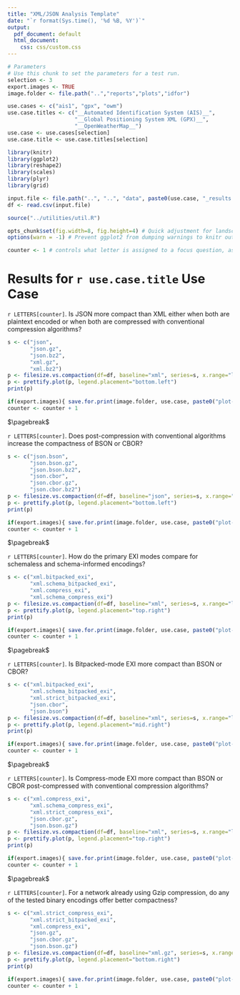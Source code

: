 ```yaml
---
title: "XML/JSON Analysis Template"
date: "`r format(Sys.time(), '%d %B, %Y')`"
output:
  pdf_document: default
  html_document:
    css: css/custom.css
---
```


```r
# Parameters
# Use this chunk to set the parameters for a test run. 
selection <- 3
export.images <- TRUE
image.folder <- file.path("..","reports","plots","idfor")

use.cases <- c("ais1", "gpx", "owm")
use.case.titles <- c("__Automated Identification System (AIS)__",
                     "__Global Positioning System XML (GPX)__",
                     "__OpenWeatherMap__")
use.case <- use.cases[selection]
use.case.title <- use.case.titles[selection]

library(knitr)
library(ggplot2)
library(reshape2)
library(scales)
library(plyr)
library(grid)

input.file <- file.path("..", "..", "data", paste0(use.case, "_results.csv"))
df <- read.csv(input.file)

source("../utilities/util.R")

opts_chunk$set(fig.width=8, fig.height=4) # Quick adjustment for landscape figures - only affects knitr output
options(warn = -1) # Prevent ggplot2 from dumping warnings to knitr output

counter <- 1 # controls what letter is assigned to a focus question, as well as the letter appended to plot export filenames
```

# Results for `r use.case.title`  Use Case

`r LETTERS[counter]`. Is JSON more compact than XML either when both are plaintext encoded or when both are compressed with conventional compression algorithms?

```r
s <- c("json",
       "json.gz",
       "json.bz2",
       "xml.gz",
       "xml.bz2")
p <- filesize.vs.compaction(df=df, baseline="xml", series=s, x.range="log")
p <- prettify.plot(p, legend.placement="bottom.left")
print(p)

if(export.images){ save.for.print(image.folder, use.case, paste0("plot-",letters[counter])) }
counter <- counter + 1
```

$\pagebreak$

`r LETTERS[counter]`. Does post-compression with conventional algorithms increase the compactness of BSON or CBOR?

```r
s <- c("json.bson",
       "json.bson.gz",
       "json.bson.bz2",
       "json.cbor",
       "json.cbor.gz",
       "json.cbor.bz2")
p <- filesize.vs.compaction(df=df, baseline="json", series=s, x.range="log")
p <- prettify.plot(p, legend.placement="bottom.left")
print(p)

if(export.images){ save.for.print(image.folder, use.case, paste0("plot-",letters[counter])) }
counter <- counter + 1
```

$\pagebreak$


`r LETTERS[counter]`. How do the primary EXI modes compare for schemaless and schema-informed encodings?

```r
s <- c("xml.bitpacked_exi",
       "xml.schema_bitpacked_exi",
       "xml.compress_exi",
       "xml.schema_compress_exi")
p <- filesize.vs.compaction(df=df, baseline="xml", series=s, x.range="log")
p <- prettify.plot(p, legend.placement="top.right")
print(p)

if(export.images){ save.for.print(image.folder, use.case, paste0("plot-",letters[counter])) }
counter <- counter + 1
```

$\pagebreak$


`r LETTERS[counter]`. Is Bitpacked-mode EXI more compact than BSON or CBOR?

```r
s <- c("xml.bitpacked_exi",
       "xml.schema_bitpacked_exi",
       "xml.strict_bitpacked_exi",
       "json.cbor",
       "json.bson")
p <- filesize.vs.compaction(df=df, baseline="xml", series=s, x.range="log")
p <- prettify.plot(p, legend.placement="mid.right")
print(p)

if(export.images){ save.for.print(image.folder, use.case, paste0("plot-",letters[counter])) }
counter <- counter + 1
```

$\pagebreak$

`r LETTERS[counter]`. Is Compress-mode EXI more compact than BSON or CBOR post-compressed with conventional compression algorithms?

```r
s <- c("xml.compress_exi",
       "xml.schema_compress_exi",
       "xml.strict_compress_exi",
       "json.cbor.gz",
       "json.bson.gz")
p <- filesize.vs.compaction(df=df, baseline="xml", series=s, x.range="log")
p <- prettify.plot(p, legend.placement="top.right")
print(p)

if(export.images){ save.for.print(image.folder, use.case, paste0("plot-",letters[counter])) }
counter <- counter + 1
```

$\pagebreak$

`r LETTERS[counter]`. For a network already using Gzip compression, do any of the tested binary encodings offer better compactness?

```r
s <- c("xml.strict_compress_exi",
       "xml.strict_bitpacked_exi",
       "xml.compress_exi",
       "json.gz",
       "json.cbor.gz",
       "json.bson.gz")
p <- filesize.vs.compaction(df=df, baseline="xml.gz", series=s, x.range="log")
p <- prettify.plot(p, legend.placement="bottom.right")
print(p)

if(export.images){ save.for.print(image.folder, use.case, paste0("plot-",letters[counter])) }
counter <- counter + 1
```

<!---------------------------------------------------->
<!-- Unecessary plots. Perhaps move to an appendix. -->
<!---------------------------------------------------->

<!-- ## Extra Plots

`r LETTERS[counter]`. Which binary encoding of JSON is most compact? 

```r
# s <- c("json.bson",
#        "json.cbor")
# p <- filesize.vs.compaction(df=df, baseline="json", series=s, x.range="log")
# p <- prettify.plot(p, legend.placement="bottom.left")
# print(p)
# 
# if(export.images){ save.for.print(image.folder, use.case, paste0("plot-",letters[counter])) }
# counter <- counter + 1
```

`r LETTERS[counter]`. Does the ‘strict’ option significantly improve compaction for schema-informed encodings?

```r
# s <- c("xml.schema_bitpacked_exi",
#        "xml.strict_bitpacked_exi",
#        "xml.schema_compress_exi",
#        "xml.strict_compress_exi")
# p <- filesize.vs.compaction(df=df, baseline="xml", series=s, x.range="log")
# p <- prettify.plot(p, legend.placement="bottom.left")
# print(p)
# 
# if(export.images){ save.for.print(image.folder, use.case, paste0("plot-",letters[counter])) }
# counter <- counter + 1
```

`r LETTERS[counter]`. Do any of the tested conventional compression algorithms perform better on a schemaless, precompress EXI document than the standard DEFLATE?

```r
# s <- c("xml.precompress_exi.zip",
#        "xml.precompress_exi.gz",
#        "xml.precompress_exi.bz2")
# p <- filesize.vs.compaction(df=df, baseline="xml.compress_exi", series=s, x.range="log")
# p <- prettify.plot(p, legend.placement="bottom.left")
# print(p)
# 
# if(export.images){ save.for.print(image.folder, use.case, paste0("plot-",letters[counter])) }
# counter <- counter + 1
```

`r LETTERS[counter]`. Do any of the tested conventional compression algorithms perform better on a schema-informed, precompress EXI document than the standard DEFLATE?

```r
# s <- c("xml.schema_precompress_exi.zip",
#        "xml.schema_precompress_exi.gz",
#        "xml.schema_precompress_exi.bz2")
# p <- filesize.vs.compaction(df=df, baseline="xml.schema_compress_exi", series=s, x.range="log")
# p <- prettify.plot(p, legend.placement="top.right")
# print(p)
# 
# if(export.images){ save.for.print(image.folder, use.case, paste0("plot-",letters[counter])) }
# counter <- counter + 1
```

`r LETTERS[counter]`. Which of the tested binary formats is the most compact??

```r
s <- c("json.bson.gz",
       "json.cbor.gz",
       "xml.strict_compress_exi",
       "xml.strict_bitpacked_exi")
p <- filesize.vs.compaction(df=df, baseline="xml", series=s, x.range="log")
p <- prettify.plot(p, legend.placement="top.right")
print(p)

if(export.images){ save.for.print(image.folder, use.case, paste0("plot-",letters[counter])) }
counter <- counter + 1
```
-->
